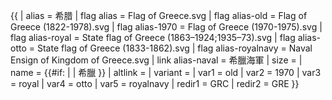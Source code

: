 {{ {{{1<noinclude>|country showdata</noinclude>}}}
| alias = 希腊
| flag alias = Flag of Greece.svg
| flag alias-old = Flag of Greece (1822-1978).svg
| flag alias-1970 = Flag of Greece (1970-1975).svg
| flag alias-royal = State flag of Greece (1863–1924;1935–73).svg
| flag alias-otto = State flag of Greece (1833-1862).svg
| flag alias-royalnavy = Naval Ensign of Kingdom of Greece.svg
| link alias-naval = 希臘海軍
| size = {{{size|}}}
| name = {{#if: {{{name|}}} | {{{name|}}} | 希臘 }}
| altlink = {{{altlink|}}}
| variant = {{{variant|}}}
<noinclude>
| var1 = old
| var2 = 1970
| var3 = royal
| var4 = otto
| var5 = royalnavy
| redir1 = GRC
| redir2 = GRE
</noinclude>
}}<noinclude>
</noinclude>
